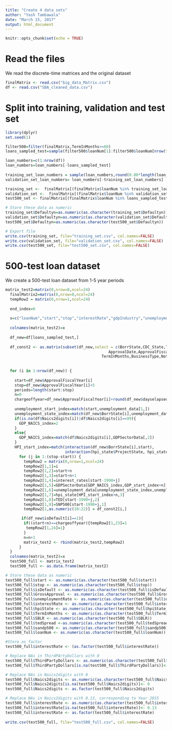 ---
title: "Create 4 data sets"
author: "Yash Tambawala"
date: "March 15, 2017"
output: html_document
---

```{r setup, include=FALSE}
knitr::opts_chunk$set(echo = TRUE)
```

# Read the files

We read the discrete-time matrices and the original dataset

```{r}
finalMatrix <- read.csv("big_data_Matrix.csv")
df <- read.csv("SBA_cleaned_data.csv")

```


# Split into training, validation and test set 


```{r}
library(dplyr)
set.seed(1)

filter500=filter(finalMatrix,TermInMonths>=60)
loans_sampled_test=sample(filter500$loanNum[1]:filter500$loanNum[nrow(filter500)],500,replace=FALSE)

loan_numbers=c(1:nrow(df))
loan_numbers=loan_numbers[-loans_sampled_test]
  
training_set_loan_numbers = sample(loan_numbers,round(0.80*length(loan_numbers)),replace=FALSE)
validation_set_loan_numbers= loan_numbers[-training_set_loan_numbers]

training_set <-  finalMatrix[(finalMatrix$loanNum %in% training_set_loan_numbers),]
validation_set <-  finalMatrix[(finalMatrix$loanNum %in% validation_set_loan_numbers),]
test500_set <- finalMatrix[(finalMatrix$loanNum %in% loans_sampled_test),]

# Store these data as numeric
training_set$Defaultyn=as.numeric(as.character(training_set$Defaultyn))
validation_set$Defaultyn=as.numeric(as.character(validation_set$Defaultyn))
test500_set$Defaultyn=as.numeric(as.character(test500_set$Defaultyn))

# Export file
write.csv(training_set, file="training_set.csv", col.names=FALSE)
write.csv(validation_set, file="validation_set.csv", col.names=FALSE)
write.csv(test500_set, file="test500_set.csv", col.names=FALSE)

```


# 500-test loan dataset

We create a 500-test loan dataset from 1-5 year periods

```{r}
matrix_test2=matrix(0,nrow=0,ncol=24)
  finalMatrix2=matrix(0,nrow=0,ncol=24)
  tempRow2 = matrix(0,nrow=1,ncol=24)
  
  end_index=0
  
  x=c("loanNum","start","stop","interestRate","gdpIndustry","unemploymentRate","hpiState","tedSpread","sandp500", "BorrState","CDC_State","ThirdPartyDollars","GrossApproval","ApprovalDate","ApprovalFiscalYear","DeliveryMethod", "TermInMonths","BusinessType","NotSameState","SBLR","Naics2digits","Defaultyn","isDefault","endIndicator")
  
  colnames(matrix_test2)=x
  
  df_new=df[loans_sampled_test,]
  
  df_const2 <- as.matrix(subset(df_new,select = c(BorrState,CDC_State,ThirdPartyDollars,GrossApproval,
                                             ApprovalDate,ApprovalFiscalYear,DeliveryMethod,
                                          TermInMonths,BusinessType,NotSameState,SBLR,Naics2digits,isDefault)))
  
  
  for (i in 1:nrow(df_new)) {
    
    start=df_new$ApprovalFiscalYear[i]
    stop=df_new$ApprovalFiscalYear[i]+5
    periods=length(start:stop)     
    n=0
    chargeoffyear=df_new$ApprovalFiscalYear[i]+round(df_new$dayselapsed[i]/365)
    
    unemployment_start_index=match(start,unemployment_data[1,])
    unemployment_state_index=match(df_new$BorrState[i],unemployment_data[,3])
    if(is.na(df$Naics2digits[i])|df$Naics2digits[i]==99){
      GDP_NAICS_index=2
    }
    else{
      GDP_NAICS_index=match(df$Naics2digits[i],GDPSectorData[,2])
    }
    HPI_start_index=match(interaction(df_new$BorrState[i],start),
                          interaction(hpi_state$ProjectState, hpi_state$ApprovalFiscalYear))
      for (j in 1:(stop-start)) { 
        tempRow2 = matrix(0,nrow=1,ncol=24)
        tempRow2[1,1]=i
        tempRow2[1,2]=start+n
        tempRow2[1,3]=start+n+1
        tempRow2[1,4]=interest_rates[start-1990+j]
        tempRow2[1,5]=GDPSectorData[GDP_NAICS_index,GDP_start_index+n]
        tempRow2[1,6]=unemployment_data[unemployment_state_index,unemployment_start_index+n]
        tempRow2[1,7]=hpi_state[HPI_start_index+n,3]
        tempRow2[1,8]=TED[start-1990+j,2]
        tempRow2[1,9]=SNP500[start-1990+j,1]
        tempRow2[1,as.numeric(10:22)] = df_const2[i,]

       if(df_new$isDefault[i]==1){
        if((start+n)==chargeoffyear){tempRow2[1,23]=1
         tempRow2[1,24]=1}
        }
        n=n+1 
        matrix_test2 <- rbind(matrix_test2,tempRow2)
      }
  }
  colnames(matrix_test2)=x
  test500_full <- matrix_test2
  test500_full <- as.data.frame(matrix_test2)

# Store these data as numeric
test500_full$start <- as.numeric(as.character(test500_full$start))
test500_full$stop <- as.numeric(as.character(test500_full$stop))
test500_full$isDefault <- as.numeric(as.character(test500_full$isDefault))
test500_full$GrossApproval <- as.numeric(as.character(test500_full$GrossApproval))
test500_full$unemploymentRate <- as.numeric(as.character(test500_full$unemploymentRate))
test500_full$interestRate <- as.numeric(as.character(test500_full$interestRate))
test500_full$hpiState <- as.numeric(as.character(test500_full$hpiState))
test500_full$TermInMonths <- as.numeric(as.character(test500_full$TermInMonths))
test500_full$SBLR <- as.numeric(as.character(test500_full$SBLR))
test500_full$tedSpread <-as.numeric(as.character(test500_full$tedSpread))
test500_full$sandp500 <- as.numeric(as.character(test500_full$sandp500))
test500_full$loanNum <- as.numeric(as.character(test500_full$loanNum))

#Store as factor
test500_full$interestRate <- (as.factor(test500_full$interestRate))

# Replace NAs in ThirdPArtyDollars with 0
test500_full$ThirdPartyDollars <- as.numeric(as.character(test500_full$ThirdPartyDollars))
test500_full$ThirdPartyDollars[is.na(test500_full$ThirdPartyDollars)]<- 0

# Replace NAs in Naics2digits with 0
test500_full$Naics2digits <- as.numeric(as.character(test500_full$Naics2digits))
test500_full$Naics2digits[is.na(test500_full$Naics2digits)]<- 0
test500_full$Naics2digits <- as.factor(test500_full$Naics2digits)

# Replace NAs in Naics2digits with 0.13, corresponding to Year 2015
test500_full$interestRate <- as.numeric(as.character(test500_full$interestRate))
test500_full$interestRate[is.na(test500_full$interestRate)]<- 0.13
test500_full$interestRate <- as.factor(test500_full$interestRate)
  
write.csv(test500_full, file="test500_full.csv", col.names=FALSE)
```


